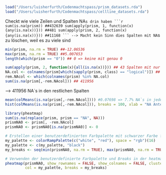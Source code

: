 ```r
load("/Users/luisherfurth/Codenmachtspass/prism_datasets.rda")
load("/Users/luisherfurth/Codenmachtspass/cellline_datasets.rda")
```

Checkt wie viele Zeilen und Spalten NA`s drin haben
```r
sum(is.na(prism)) ##432639
sum(apply(prism, 1, function(x){any(is.na(x))})) ##481
sum(apply(prism, 2, function(x){any(is.na(x))})) ##11168
```
--> Macht kein Sinn dies Spalten mit NA`s zu löschen, weil es zu viele sind

```r
min(prism, na.rm = TRUE) ##-12.06536
max(prism, na.rm = TRUE) ##5.007653
length(which(prism == "0")) ## 0 => keine mit genau 0
```

```r
sum(apply(prism, 2, function(x){all(is.na(x))})) ## 43 Spalten mit nur NA`s
NA.col <- colnames(prism[which(sapply(prism, class) == "logical")]) ## Die 43 Spalten mit nur NA`s
rem.NAcol <- which(colnames(prism) %in% NA.col)
sum(is.na(prism[,-rem.NAcol])) ## 411956
```
--> 411956 NA`s in den restlichen Spalten


```r
mean(colMeans(is.na(prism[,-rem.NAcol]))) #0.07698 => 7.7% NA`s in jeder Spalte
hist(colMeans(is.na(prism[,-rem.NAcol])), breaks = 100, xlab = "NA Anteil", main = "Histogramm der NA Anteile")
```

```r
library(pheatmap)
sum(is.na(replace(prism, prism == "NA", NA)))
prismNA0 <- prism[, -rem.NAcol]
prismNA0 <- prismNA0[is.na(prismNA0)] <- 0

# Erstellen einer benutzerdefinierten Farbpalette mit schwarzer Farbe für Null-Werte und einer normalen Farbskala für alle anderen Werte
my_palette <- colorRampPalette(c("white", "red"), space = "rgb")(16)
my_palette <- c(my_palette, "black")
my_breaks <- seq(min(prismNA0, na.rm = TRUE), max(prismNA0, na.rm = TRUE), 17)

# Verwenden der benutzerdefinierte Farbpalette und Breaks in der heatmap
pheatmap(prismNA0, show_rownames = FALSE, show_colnames = FALSE, cluster_cols = FALSE, cluster_rows = FALSE,
         col = my_palette, breaks = my_breaks)
```

```r

```

```r
```
